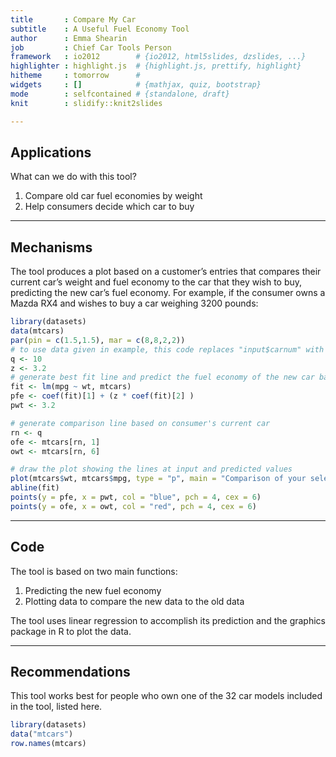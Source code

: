 ```yaml
---
title       : Compare My Car
subtitle    : A Useful Fuel Economy Tool
author      : Emma Shearin
job         : Chief Car Tools Person
framework   : io2012        # {io2012, html5slides, dzslides, ...}
highlighter : highlight.js  # {highlight.js, prettify, highlight}
hitheme     : tomorrow      # 
widgets     : []            # {mathjax, quiz, bootstrap}
mode        : selfcontained # {standalone, draft}
knit        : slidify::knit2slides

---
```


## Applications

What can we do with this tool?

1. Compare old car fuel economies by weight
2. Help consumers decide which car to buy

---  

## Mechanisms

The tool produces a plot based on a customer's entries that compares their current car's weight and fuel economy to the car that they wish to buy, predicting the new car's fuel economy. For example, if the consumer owns a Mazda RX4 and wishes to buy a car weighing 3200 pounds:

```r
library(datasets)
data(mtcars)
par(pin = c(1.5,1.5), mar = c(8,8,2,2))
# to use data given in example, this code replaces "input$carnum" with q and "input$newcar" with z
q <- 10
z <- 3.2
# generate best fit line and predict the fuel economy of the new car based on input$newcar from ui.R
fit <- lm(mpg ~ wt, mtcars)
pfe <- coef(fit)[1] + (z * coef(fit)[2] )
pwt <- 3.2

# generate comparison line based on consumer's current car
rn <- q
ofe <- mtcars[rn, 1]
owt <- mtcars[rn, 6]

# draw the plot showing the lines at input and predicted values
plot(mtcars$wt, mtcars$mpg, type = "p", main = "Comparison of your selected cars", xlab = "weight (thousands of pounds)", ylab = "fuel economy (mpg)", cex = 5)
abline(fit)
points(y = pfe, x = pwt, col = "blue", pch = 4, cex = 6)
points(y = ofe, x = owt, col = "red", pch = 4, cex = 6)
```

---

## Code

The tool is based on two main functions:

1. Predicting the new fuel economy
2. Plotting data to compare the new data to the old data

The tool uses linear regression to accomplish its prediction and the graphics package in R to plot the data.

---

## Recommendations

This tool works best for people who own one of the 32 car models included in the tool, listed here.
```r
library(datasets)
data("mtcars")
row.names(mtcars)
```
